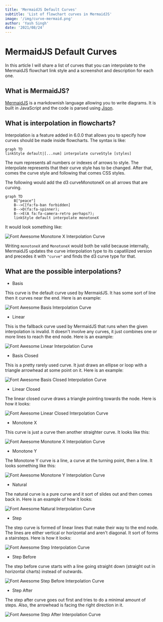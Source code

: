 ```yaml
---
title: 'MermaidJS Default Curves'
subtitle: 'List of flowchart curves in MermaidJS'
image: '/img/curve-mermaid.png'
author: 'Yash Singh'
date: '2021/08/24'
---
```


# MermaidJS Default Curves

In this article I will share a list of curves that you can interpolate
to the MermaidJS flowchart link style and a screenshot and description
for each one.

## What is MermaidJS?

[MermaidJS](https://github.com/mermaid-js/mermaid/tree/develop) is a markdownish
language allowing you to write diagrams. It is built in JavaScript and the code
is parsed using [Jison](https://github.com/zaach/jison).

## What is interpolation in flowcharts?

Interpolation is a feature added in 6.0.0 that allows you to specify how curves
should be made inside flowcharts. The syntax is like:

```mermaid /graph/#hide-line
graph TD
linkStyle default|[...num] interpolate curveStyle [styles]
```

The num represents all numbers or indexes of arrows to style.
The interpolate represents that their curve style has to be changed.
After that, comes the curve style and following that comes CSS styles.

The following would add the d3 curveMonotoneX on all arrows that are curving.

```mermaid
graph TD
    B["peace"]
    B-->C[fa:fa-ban forbidden]
    B-->D(fa:fa-spinner);
    B-->E(A fa:fa-camera-retro perhaps?);
    linkStyle default interpolate monotoneX
```

It would look something like:

![Font Awesome Monotone X Interpolation Curve](/img/mermaid-default-curves/font-awesome-interpolate-curve-monotoneX.png)

Writing `monotoneX` and `MonotoneX` would both be valid because internally, MermaidJS
updates the curve interpolation type to its capatilized version and precedes it
with `"curve"` and finds the d3 curve type for that.

## What are the possible interpolations?

- Basis

This curve is the default curve used by MermaidJS. It has some sort of line then
it curves near the end. Here is an example:

![Font Awesome Basis Interpolation Curve](/img/mermaid-default-curves/font-awesome-interpolate-curve-basis.png)

- Linear

This is the fallback curve used by MermaidJS that runs when the given interpolation
is invalid. It doesn't involve any curves, it just combines one or more lines to
reach the end node. Here is an example:

![Font Awesome Linear Interpolation Curve](/img/mermaid-default-curves/font-awesome-interpolate-curve-linear.png)

- Basis Closed

This is a pretty rarely used curve. It just draws an ellipse or loop with a triangle
arrowhead at some point on it. Here is an example:

![Font Awesome Basis Closed Interpolation Curve](/img/mermaid-default-curves/font-awesome-interpolate-curve-basis-closed.png)

- Linear Closed

The linear closed curve draws a triangle pointing towards the node.
Here is how it looks:

![Font Awesome Linear Closed Interpolation Curve](/img/mermaid-default-curves/font-awesome-interpolate-curve-linear-closed.png)

- Monotone X

This curve is just a curve then another straighter curve. It looks like this:

![Font Awesome Monotone X Interpolation Curve](/img/mermaid-default-curves/font-awesome-interpolate-curve-monotoneX.png)

- Monotone Y

The Monotone Y curve is a line, a curve at the turning point, then a line.
It looks something like this:

![Font Awesome Monotone Y Interpolation Curve](/img/mermaid-default-curves/font-awesome-interpolate-curve-monotoneY.png)

- Natural

The natural curve is a pure curve and it sort of slides out and then comes back in.
Here is an example of how it looks:

![Font Awesome Natural Interpolation Curve](/img/mermaid-default-curves/font-awesome-interpolate-curve-natural.png)

- Step

The step curve is formed of linear lines that make their way to the end node.
The lines are either vertical or horizontal and aren't diagonal. It sort of forms
a stairsteps. Here is how it looks:

![Font Awesome Step Interpolation Curve](/img/mermaid-default-curves/font-awesome-interpolate-curve-step.png)

- Step Before

The step before curve starts with a line going straight
down (straight out in horizontal charts) instead of outwards.

![Font Awesome Step Before Interpolation Curve](/img/mermaid-default-curves/font-awesome-interpolate-curve-step-before.png)

- Step After

The step after curve goes out first and tries to do a minimal amount of steps.
Also, the arrowhead is facing the right direction in it.

![Font Awesome Step After Interpolation Curve](/img/mermaid-default-curves/font-awesome-interpolate-curve-step-after.png)
